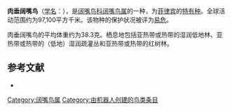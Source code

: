 {{noteTA
|G1=unit
}}
{{Speciesbox
| name = 肉垂阔嘴鸟
| image = Eurylaimus steerii.jpg
| status = VU | status_system = IUCN3.1
| genus = Eurylaimus
| species = steerii
| authority = {{link-en|理查德·鲍德勒·夏普|Richard Bowdler Sharpe|Sharpe}}, 1876
| range_map = 
}}

'''肉垂阔嘴鸟'''（[[学名|学名]]：{{lang|la|''Eurylaimus steerii''}}），是[[阔嘴鸟科|阔嘴鸟科]][[阔嘴鸟属|阔嘴鸟属]]的一种，为[[菲律宾|菲律宾]]的[[特有种|特有种]]。全球活动范围约为97,100平方千米。该物种的保护状况被评为[[易危|易危]]。

肉垂阔嘴鸟的平均体重约为38.3克。栖息地包括亚热带或热带的湿润低地林、亚热带或热带的（低地）湿润疏灌丛和亚热带或热带的红树林。

== 参考文献 ==
{{commons category|Eurylaimus steerii}}
*{{cite web|url=http://www.birdlife.org/datazone/speciesfactsheet.php?id=4033&m=0|title=Eurylaimus steerii|publisher=[[国际鸟盟|BirdLife.org]]|accessdate=2011-06-27|archive-date=2016-03-04|archive-url=https://web.archive.org/web/20160304125850/http://www.birdlife.org/datazone/speciesfactsheet.php?id=4033&m=0|dead-url=no}}
{{Taxonbar|from=Q27075050}}

[[Category:阔嘴鸟属|Category:阔嘴鸟属]]
[[Category:由机器人创建的鸟类条目|Category:由机器人创建的鸟类条目]]